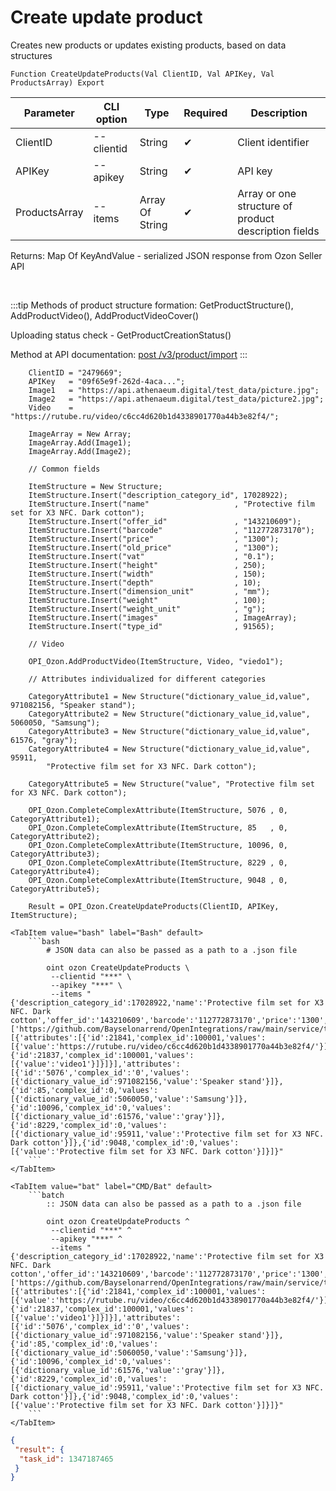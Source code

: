 ﻿---
sidebar_position: 6
description: Create update product and other functions to work with Ozon in the Open Integration Package, a free open-source integration library for 1C:Enterprise 8, OneScript and CLI
keywords: [1C, 1С, 1С:Enterprise, 1С:Enterprise 8.3, API, Integration, Services, Exchange, OneScript, CLI, Ozon]
---


# Create update product
 Creates new products or updates existing products, based on data structures



`Function CreateUpdateProducts(Val ClientID, Val APIKey, Val ProductsArray) Export`

  | Parameter | CLI option | Type | Required | Description |
  |-|-|-|-|-|
  | ClientID | --clientid | String | &#x2714; | Client identifier |
  | APIKey | --apikey | String | &#x2714; | API key |
  | ProductsArray | --items | Array Of String | &#x2714; | Array or one structure of product description fields |

  
  Returns:  Map Of KeyAndValue - serialized JSON response from Ozon Seller API

<br/>

:::tip
Methods of product structure formation: GetProductStructure(), AddProductVideo(), AddProductVideoCover()

Uploading status check - GetProductCreationStatus()

Method at API documentation: [post /v3/product/import](https://docs.ozon.ru/api/seller/#operation/ProductAPI_ImportProductsV3)
:::
<br/>



```bsl title="1C:Enterprise/OneScript code example"
    ClientID = "2479669";
    APIKey   = "09f65e9f-262d-4aca...";
    Image1   = "https://api.athenaeum.digital/test_data/picture.jpg";
    Image2   = "https://api.athenaeum.digital/test_data/picture2.jpg";
    Video    = "https://rutube.ru/video/c6cc4d620b1d4338901770a44b3e82f4/";

    ImageArray = New Array;
    ImageArray.Add(Image1);
    ImageArray.Add(Image2);

    // Common fields

    ItemStructure = New Structure;
    ItemStructure.Insert("description_category_id", 17028922);
    ItemStructure.Insert("name"                   , "Protective film set for X3 NFC. Dark cotton");
    ItemStructure.Insert("offer_id"               , "143210609");
    ItemStructure.Insert("barcode"                , "112772873170");
    ItemStructure.Insert("price"                  , "1300");
    ItemStructure.Insert("old_price"              , "1300");
    ItemStructure.Insert("vat"                    , "0.1");
    ItemStructure.Insert("height"                 , 250);
    ItemStructure.Insert("width"                  , 150);
    ItemStructure.Insert("depth"                  , 10);
    ItemStructure.Insert("dimension_unit"         , "mm");
    ItemStructure.Insert("weight"                 , 100);
    ItemStructure.Insert("weight_unit"            , "g");
    ItemStructure.Insert("images"                 , ImageArray);
    ItemStructure.Insert("type_id"                , 91565);

    // Video

    OPI_Ozon.AddProductVideo(ItemStructure, Video, "viedo1");

    // Attributes individualized for different categories

    CategoryAttribute1 = New Structure("dictionary_value_id,value", 971082156, "Speaker stand");
    CategoryAttribute2 = New Structure("dictionary_value_id,value", 5060050, "Samsung");
    CategoryAttribute3 = New Structure("dictionary_value_id,value", 61576, "gray");
    CategoryAttribute4 = New Structure("dictionary_value_id,value", 95911,
        "Protective film set for X3 NFC. Dark cotton");

    CategoryAttribute5 = New Structure("value", "Protective film set for X3 NFC. Dark cotton");

    OPI_Ozon.CompleteComplexAttribute(ItemStructure, 5076 , 0, CategoryAttribute1);
    OPI_Ozon.CompleteComplexAttribute(ItemStructure, 85   , 0, CategoryAttribute2);
    OPI_Ozon.CompleteComplexAttribute(ItemStructure, 10096, 0, CategoryAttribute3);
    OPI_Ozon.CompleteComplexAttribute(ItemStructure, 8229 , 0, CategoryAttribute4);
    OPI_Ozon.CompleteComplexAttribute(ItemStructure, 9048 , 0, CategoryAttribute5);

    Result = OPI_Ozon.CreateUpdateProducts(ClientID, APIKey, ItemStructure);
```
 

 <Tabs>
  
    <TabItem value="bash" label="Bash" default>
        ```bash
            # JSON data can also be passed as a path to a .json file
            
            oint ozon CreateUpdateProducts \
             --clientid "***" \
             --apikey "***" \
             --items "{'description_category_id':17028922,'name':'Protective film set for X3 NFC. Dark cotton','offer_id':'143210609','barcode':'112772873170','price':'1300','old_price':'1300','vat':'0.1','height':250,'width':150,'depth':10,'dimension_unit':'mm','weight':100,'weight_unit':'g','images':['https://github.com/Bayselonarrend/OpenIntegrations/raw/main/service/test_data/picture.jpg','https://github.com/Bayselonarrend/OpenIntegrations/raw/main/service/test_data/picture2.jpg'],'complex_attributes':[{'attributes':[{'id':21841,'complex_id':100001,'values':[{'value':'https://rutube.ru/video/c6cc4d620b1d4338901770a44b3e82f4/'}]},{'id':21837,'complex_id':100001,'values':[{'value':'video1'}]}]}],'attributes':[{'id':'5076','complex_id':'0','values':[{'dictionary_value_id':971082156,'value':'Speaker stand'}]},{'id':85,'complex_id':0,'values':[{'dictionary_value_id':5060050,'value':'Samsung'}]},{'id':10096,'complex_id':0,'values':[{'dictionary_value_id':61576,'value':'gray'}]},{'id':8229,'complex_id':0,'values':[{'dictionary_value_id':95911,'value':'Protective film set for X3 NFC. Dark cotton'}]},{'id':9048,'complex_id':0,'values':[{'value':'Protective film set for X3 NFC. Dark cotton'}]}]}"
        ```
    </TabItem>
  
    <TabItem value="bat" label="CMD/Bat" default>
        ```batch
            :: JSON data can also be passed as a path to a .json file
            
            oint ozon CreateUpdateProducts ^
             --clientid "***" ^
             --apikey "***" ^
             --items "{'description_category_id':17028922,'name':'Protective film set for X3 NFC. Dark cotton','offer_id':'143210609','barcode':'112772873170','price':'1300','old_price':'1300','vat':'0.1','height':250,'width':150,'depth':10,'dimension_unit':'mm','weight':100,'weight_unit':'g','images':['https://github.com/Bayselonarrend/OpenIntegrations/raw/main/service/test_data/picture.jpg','https://github.com/Bayselonarrend/OpenIntegrations/raw/main/service/test_data/picture2.jpg'],'complex_attributes':[{'attributes':[{'id':21841,'complex_id':100001,'values':[{'value':'https://rutube.ru/video/c6cc4d620b1d4338901770a44b3e82f4/'}]},{'id':21837,'complex_id':100001,'values':[{'value':'video1'}]}]}],'attributes':[{'id':'5076','complex_id':'0','values':[{'dictionary_value_id':971082156,'value':'Speaker stand'}]},{'id':85,'complex_id':0,'values':[{'dictionary_value_id':5060050,'value':'Samsung'}]},{'id':10096,'complex_id':0,'values':[{'dictionary_value_id':61576,'value':'gray'}]},{'id':8229,'complex_id':0,'values':[{'dictionary_value_id':95911,'value':'Protective film set for X3 NFC. Dark cotton'}]},{'id':9048,'complex_id':0,'values':[{'value':'Protective film set for X3 NFC. Dark cotton'}]}]}"
        ```
    </TabItem>
</Tabs>


```json title="Result"
{
 "result": {
  "task_id": 1347187465
 }
}
```
